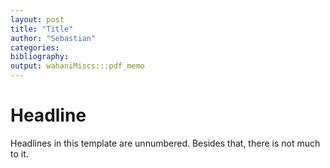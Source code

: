 ```yaml
---
layout: post
title: "Title"
author: "Sebastian"
categories:
bibliography: 
output: wahaniMiscs:::pdf_memo
---
```


# Headline

Headlines in this template are unnumbered. Besides that, there is not much to it.

